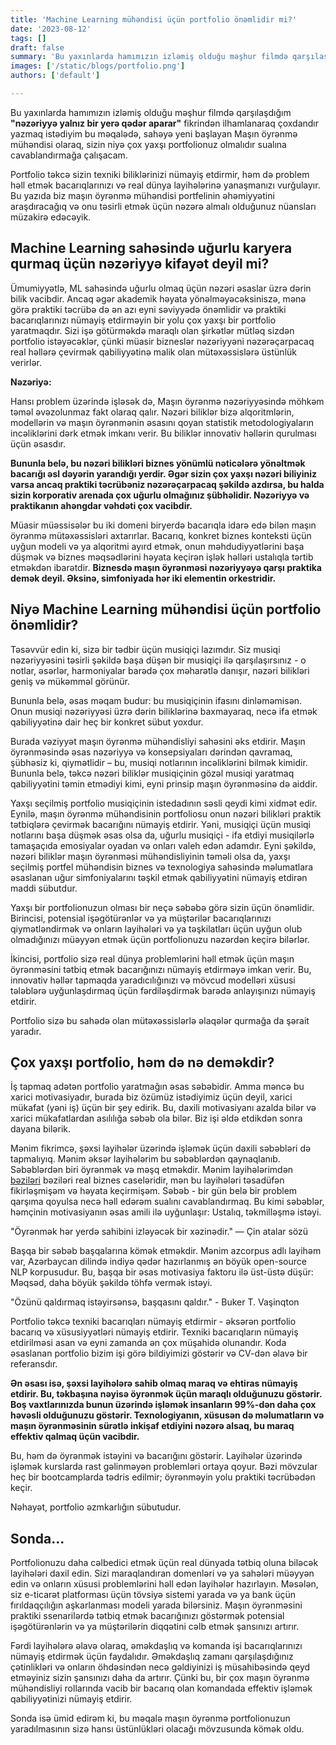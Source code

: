 ```yaml
---
title: 'Machine Learning mühəndisi üçün portfolio önəmlidir mi?'
date: '2023-08-12'
tags: []
draft: false
summary: 'Bu yaxınlarda hamımızın izləmiş olduğu məşhur filmdə qarşılaşdığım "nəzəriyyə yalnız bir yerə qədər aparar" fikrindən ilhamlanaraq çoxdandır yazmaq istədiyim bu məqalədə, sahəyə yeni başlayan Maşın öyrənmə mühəndisi olaraq, sizin niyə çox yaxşı portfolionuz olmalıdır sualına cavablandırmağa çalışacam.'
images: ['/static/blogs/portfolio.png']
authors: ['default']

---
```


Bu yaxınlarda hamımızın izləmiş olduğu məşhur filmdə qarşılaşdığım __"nəzəriyyə yalnız bir yerə qədər aparar"__ fikrindən ilhamlanaraq çoxdandır yazmaq istədiyim bu məqalədə, sahəyə yeni başlayan Maşın öyrənmə mühəndisi olaraq, sizin niyə çox yaxşı portfolionuz olmalıdır sualına cavablandırmağa çalışacam. 

Portfolio təkcə sizin texniki biliklərinizi nümayiş etdirmir, həm də problem həll etmək bacarıqlarınızı və real dünya layihələrinə yanaşmanızı vurğulayır. Bu yazıda biz maşın öyrənmə mühəndisi portfelinin əhəmiyyətini araşdıracağıq və onu təsirli etmək üçün nəzərə almalı olduğunuz nüansları müzakirə edəcəyik.


## Machine Learning sahəsində uğurlu karyera qurmaq üçün nəzəriyyə kifayət deyil mi?



Ümumiyyətlə, ML sahəsində uğurlu olmaq üçün nəzəri əsaslar üzrə dərin bilik vacibdir. Ancaq əgər akademik həyata yönəlməyəcəksiniszə, mənə görə praktiki təcrübə də ən azı eyni səviyyədə önəmlidir və praktiki bacarıqlarınızı nümayiş etdirməyin bir yolu çox yaxşı bir portfolio yaratmaqdır. Sizi işə götürməkdə maraqlı olan şirkətlər mütləq sizdən portfolio istəyəcəklər, çünki müasir bizneslər nəzəriyyəni nəzərəçarpacaq real həllərə çevirmək qabiliyyətinə malik olan mütəxəssislərə üstünlük verirlər. 


__Nəzəriyə:__

Hansı problem üzərində işləsək də, Maşın öyrənmə nəzəriyyəsində möhkəm təməl əvəzolunmaz fakt olaraq qalır. Nəzəri biliklər bizə alqoritmlərin, modellərin və maşın öyrənmənin əsasını qoyan statistik metodologiyaların incəliklərini dərk etmək imkanı verir. Bu biliklər innovativ həllərin qurulması üçün əsasdır.


__Bununla belə, bu nəzəri bilikləri biznes yönümlü nəticələrə yönəltmək bacarığı əsl dəyərin yarandığı yerdir. Əgər sizin çox yaxşı nəzəri biliyiniz varsa ancaq praktiki təcrübəniz nəzərəçarpacaq şəkildə azdırsa, bu halda sizin korporativ arenada çox uğurlu olmağınız şübhəlidir. Nəzəriyyə və praktikanın ahəngdar vəhdəti çox vacibdir.__ 

Müasir müəssisələr bu iki domeni biryerdə bacarıqla idarə edə bilən maşın öyrənmə mütəxəssisləri axtarırlar. Bacarıq, konkret biznes konteksti üçün uyğun modeli və ya alqoritmi ayırd etmək, onun məhdudiyyətlərini başa düşmək və biznes məqsədlərini həyata keçirən işlək həlləri ustalıqla tərtib etməkdən ibarətdir. __Biznesdə maşın öyrənməsi nəzəriyyəyə qarşı praktika demək deyil. Əksinə, simfoniyada hər iki elementin orkestridir.__




## Niyə Machine Learning mühəndisi üçün portfolio önəmlidir?


Təsəvvür edin ki, sizə bir tədbir üçün musiqiçi lazımdır. Siz musiqi nəzəriyyəsini təsirli şəkildə başa düşən bir musiqiçi ilə qarşılaşırsınız - o notlar, əsərlər, harmoniyalar barədə çox məharətlə danışır, nəzəri bilikləri geniş və mükəmməl görünür.

Bununla belə, əsas məqam budur: bu musiqiçinin ifasını dinləməmisən. Onun musiqi nəzəriyyəsi üzrə dərin biliklərinə baxmayaraq, necə ifa etmək qabiliyyətinə dair heç bir konkret sübut yoxdur.

Burada vəziyyət maşın öyrənmə mühəndisliyi sahəsini əks etdirir. Maşın öyrənməsində əsas nəzəriyyə və konsepsiyaları dərindən qavramaq, şübhəsiz ki, qiymətlidir – bu, musiqi notlarının incəliklərini bilmək kimidir. Bununla belə, təkcə nəzəri biliklər musiqiçinin gözəl musiqi yaratmaq qabiliyyətini təmin etmədiyi kimi, eyni prinsip maşın öyrənməsinə də aiddir.

Yaxşı seçilmiş portfolio musiqiçinin istedadının səsli qeydi kimi xidmət edir. Eynilə, maşın öyrənmə mühəndisinin portfoliosu onun nəzəri bilikləri praktik tətbiqlərə çevirmək bacarığını nümayiş etdirir. Yəni, musiqiçi üçün musiqi notlarını başa düşmək əsas olsa da, uğurlu musiqiçi -  ifa etdiyi musiqilərlə tamaşaçıda emosiyalar oyadan və onları valeh edən adamdır. Eyni şəkildə, nəzəri biliklər maşın öyrənməsi mühəndisliyinin təməli olsa da, yaxşı seçilmiş portfel mühəndisin biznes və texnologiya sahəsində məlumatlara əsaslanan uğur simfoniyalarını təşkil etmək qabiliyyətini nümayiş etdirən maddi sübutdur.


Yaxşı bir portfolionuzun olması bir neçə səbəbə görə sizin üçün önəmlidir. Birincisi,  potensial işəgötürənlər və ya müştərilər bacarıqlarınızı qiymətləndirmək və onların layihələri və ya təşkilatları üçün uyğun olub olmadığınızı müəyyən etmək üçün portfolionuzu nəzərdən keçirə bilərlər.

İkincisi, portfolio sizə real dünya problemlərini həll etmək üçün maşın öyrənməsini tətbiq etmək bacarığınızı nümayiş etdirməyə imkan verir. Bu, innovativ həllər tapmaqda yaradıcılığınızı və mövcud modelləri xüsusi tələblərə uyğunlaşdırmaq üçün fərdiləşdirmək barədə anlayışınızı nümayiş etdirir.


Portfolio sizə bu sahədə olan mütəxəssislərlə əlaqələr qurmağa da şərait yaradır.





## Çox yaxşı portfolio, həm də nə deməkdir?


İş tapmaq adətən portfolio yaratmağın əsas səbəbidir. Amma məncə bu xarici motivasiyadır, burada biz özümüz istədiyimiz üçün deyil, xarici mükafat (yəni iş) üçün bir şey edirik. Bu, daxili motivasiyanı azalda bilər və xarici mükafatlardan asılılığa səbəb ola bilər. Biz işi əldə etdikdən sonra dayana bilərik.

Mənim fikrimcə, şəxsi layihələr üzərində işləmək üçün daxili səbəbləri də tapmalıyıq. Mənim əksər layihələrim bu səbəblərdən qaynaqlanıb. Səbəblərdən biri öyrənmək və məşq etməkdir. Mənim layihələrimdən [bəziləri](https://github.com/NijatZeynalov/New-product-demand-forecasting-via-Content-based-learning-for-multi-branch-stores)
bəziləri real biznes caseləridir, mən bu layihələri təsadüfən fikirləşmişəm və həyata keçirmişəm. Səbəb -  bir gün belə bir problem qarşıma qoyulsa necə həll edərəm sualını cavablandırmaq. Bu kimi səbəblər, həmçinin motivasiyanın əsas amili ilə uyğunlaşır: Ustalıq, təkmilləşmə istəyi.

"Öyrənmək hər yerdə sahibini izləyəcək bir xəzinədir." — Çin atalar sözü

Başqa bir səbəb başqalarına kömək etməkdir. Mənim azcorpus adlı layihəm var, Azərbaycan dilində indiyə qədər hazırlanmış ən böyük open-source NLP korpusudur. Bu, başqa bir əsas motivasiya faktoru ilə üst-üstə düşür: Məqsəd, daha böyük şəkildə töhfə vermək istəyi.

"Özünü qaldırmaq istəyirsənsə, başqasını qaldır." - Buker T. Vaşinqton



Portfolio təkcə texniki bacarıqları nümayiş etdirmir - əksərən portfolio bacarıq və xüsusiyyətləri nümayiş etdirir. 
Texniki bacarıqların nümayiş etdirilməsi asan və eyni zamanda ən çox müşahidə olunandır. Koda əsaslanan portfolio bizim işi görə bildiyimizi göstərir və CV-dən əlavə bir referansdır.


__Ən əsası isə, şəxsi layihələrə sahib olmaq maraq və ehtiras nümayiş etdirir. Bu, təkbaşına nəyisə öyrənmək üçün maraqlı olduğunuzu göstərir. Boş vaxtlarınızda bunun üzərində işləmək insanların 99%-dən daha çox həvəsli olduğunuzu göstərir. Texnologiyanın, xüsusən də məlumatların və maşın öyrənməsinin sürətlə inkişaf etdiyini nəzərə alsaq, bu maraq effektiv qalmaq üçün vacibdir.__

Bu, həm də öyrənmək istəyini və bacarığını göstərir. Layihələr üzərində işləmək kurslarda rast gəlinməyən problemləri ortaya qoyur. Bəzi mövzular heç bir bootcamplarda tədris edilmir; öyrənməyin yolu praktiki təcrübədən keçir.

Nəhayət, portfolio əzmkarlığın sübutudur.






## Sonda...

Portfolionuzu daha cəlbedici etmək üçün real dünyada tətbiq oluna biləcək layihələri daxil edin. Sizi maraqlandıran domenləri və ya sahələri müəyyən edin və onların xüsusi problemlərini həll edən layihələr hazırlayın. Məsələn, siz e-ticarət platforması üçün tövsiyə sistemi yarada və ya bank üçün fırıldaqçılığın aşkarlanması modeli yarada bilərsiniz. Maşın öyrənməsini praktiki ssenarilərdə tətbiq etmək bacarığınızı göstərmək potensial işəgötürənlərin və ya müştərilərin diqqətini cəlb etmək şansınızı artırır.


Fərdi layihələrə əlavə olaraq, əməkdaşlıq və komanda işi bacarıqlarınızı nümayiş etdirmək üçün faydalıdır. Əməkdaşlıq zamanı qarşılaşdığınız çətinlikləri və onların öhdəsindən necə gəldiyinizi iş müsahibəsində qeyd etməyiniz sizin şansınızı daha da artırır. Çünki bu, bir çox maşın öyrənmə mühəndisliyi rollarında vacib bir bacarıq olan komandada effektiv işləmək qabiliyyətinizi nümayiş etdirir.


Sonda isə ümid edirəm ki, bu məqalə maşın öyrənmə portfolionuzun yaradılmasının sizə hansı üstünlükləri olacağı mövzusunda kömək oldu. 
